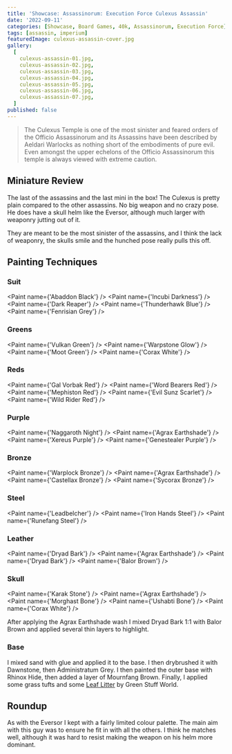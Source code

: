 ```yaml
---
title: 'Showcase: Assassinorum: Execution Force Culexus Assassin'
date: '2022-09-11'
categories: [Showcase, Board Games, 40k, Assassinorum, Execution Force]
tags: [assassin, imperium]
featuredImage: culexus-assassin-cover.jpg
gallery:
  [
    culexus-assassin-01.jpg,
    culexus-assassin-02.jpg,
    culexus-assassin-03.jpg,
    culexus-assassin-04.jpg,
    culexus-assassin-05.jpg,
    culexus-assassin-06.jpg,
    culexus-assassin-07.jpg,
  ]
published: false
---
```


> The Culexus Temple is one of the most sinister and feared orders of the Officio Assassinorum and its Assassins have
> been described by Aeldari Warlocks as nothing short of the embodiments of pure evil. Even amongst the upper echelons
> of the Officio Assassinorum this temple is always viewed with extreme caution.

## Miniature Review

The last of the assassins and the last mini in the box! The Culexus is pretty plain compared to the other assassins.
No big weapon and no crazy pose. He does have a skull helm like the Eversor, although much larger with weaponry
jutting out of it.

They are meant to be the most sinister of the assassins, and I think the lack of weaponry, the skulls smile and the
hunched pose really pulls this off.

## Painting Techniques

### Suit
<Paint name={'Abaddon Black'} />
<Paint name={'Incubi Darkness'} />
<Paint name={'Dark Reaper'} />
<Paint name={'Thunderhawk Blue'} />
<Paint name={'Fenrisian Grey'} />

### Greens
<Paint name={'Vulkan Green'} />
<Paint name={'Warpstone Glow'} />
<Paint name={'Moot Green'} />
<Paint name={'Corax White'} />

### Reds
<Paint name={'Gal Vorbak Red'} />
<Paint name={'Word Bearers Red'} />
<Paint name={'Mephiston Red'} />
<Paint name={'Evil Sunz Scarlet'} />
<Paint name={'Wild Rider Red'} />

### Purple
<Paint name={'Naggaroth Night'} />
<Paint name={'Agrax Earthshade'} />
<Paint name={'Xereus Purple'} />
<Paint name={'Genestealer Purple'} />

### Bronze
<Paint name={'Warplock Bronze'} />
<Paint name={'Agrax Earthshade'} />
<Paint name={'Castellax Bronze'} />
<Paint name={'Sycorax Bronze'} />

### Steel
<Paint name={'Leadbelcher'} />
<Paint name={'Iron Hands Steel'} />
<Paint name={'Runefang Steel'} />

### Leather
<Paint name={'Dryad Bark'} />
<Paint name={'Agrax Earthshade'} />
<Paint name={'Dryad Bark'} />
<Paint name={'Balor Brown'} />

### Skull
<Paint name={'Karak Stone'} />
<Paint name={'Agrax Earthshade'} />
<Paint name={'Morghast Bone'} />
<Paint name={'Ushabti Bone'} />
<Paint name={'Corax White'} />

After applying the Agrax Earthshade wash I mixed Dryad Bark 1:1 with Balor Brown and applied several thin layers to
highlight.

### Base

I mixed sand with glue and applied it to the base. I then drybrushed it with Dawnstone, then Administratum Grey.
I then painted the outer base with Rhinox Hide, then added a layer of Mournfang Brown.
Finally, I applied some grass tufts and some
[Leaf Litter](http://www.greenstuffworld.com/en/model-leaves/277-leaf-scatter-litter-natural-leaves.html)
by Green Stuff World.

## Roundup

As with the Eversor I kept with a fairly limited colour palette. The main aim with this guy was to ensure he fit in with
all the others. I think he matches well, although it was hard to resist making the weapon on his helm more dominant.